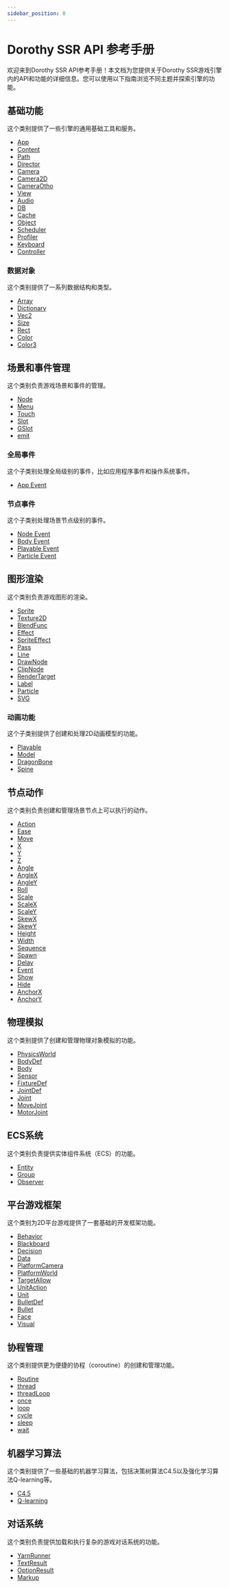 ```yaml
---
sidebar_position: 0
---
```


# Dorothy SSR API 参考手册

欢迎来到Dorothy SSR API参考手册！本文档为您提供关于Dorothy SSR游戏引擎内的API和功能的详细信息。您可以使用以下指南浏览不同主题并探索引擎的功能。

## 基础功能

这个类别提供了一些引擎的通用基础工具和服务。

* [App](/docs/api/Class/App)
* [Content](/docs/api/Class/Content)
* [Path](/docs/api/Class/Path)
* [Director](/docs/api/Class/Director)
* [Camera](/docs/api/Class/Camera)
* [Camera2D](/docs/api/Class/Camera2D)
* [CameraOtho](/docs/api/Class/CameraOtho)
* [View](/docs/api/Class/View)
* [Audio](/docs/api/Class/Audio)
* [DB](/docs/api/Class/DB)
* [Cache](/docs/api/Class/Cache)
* [Object](/docs/api/Class/Object)
* [Scheduler](/docs/api/Class/Scheduler)
* [Profiler](/docs/api/Class%20Object/Profiler)
* [Keyboard](/docs/api/Class/Keyboard)
* [Controller](/docs/api/Class/Controller)

### 数据对象

这个类别提供了一系列数据结构和类型。

* [Array](/docs/api/Class/Array)
* [Dictionary](/docs/api/Class/Dictionary)
* [Vec2](/docs/api/Class/Vec2)
* [Size](/docs/api/Class/Size)
* [Rect](/docs/api/Class/Rect)
* [Color](/docs/api/Class/Color)
* [Color3](/docs/api/Class/Color3)

## 场景和事件管理

这个类别负责游戏场景和事件的管理。

* [Node](/docs/api/Class/Node)
* [Menu](/docs/api/Class/Menu)
* [Touch](/docs/api/Class/Touch)
* [Slot](/docs/api/Class/Slot)
* [GSlot](/docs/api/Class/GSlot)
* [emit](/docs/api/Module/emit)

### 全局事件

这个子类别处理全局级别的事件，比如应用程序事件和操作系统事件。

* [App Event](/docs/api/Global%20Event/App)

### 节点事件

这个子类别处理场景节点级别的事件。

* [Node Event](/docs/api/Node%20Event/Node)
* [Body Event](/docs/api/Node%20Event/Body)
* [Playable Event](/docs/api/Node%20Event/Playable)
* [Particle Event](/docs/api/Node%20Event/Particle)

## 图形渲染

这个类别负责游戏图形的渲染。

* [Sprite](/docs/api/Class/Sprite)
* [Texture2D](/docs/api/Class/Texture2D)
* [BlendFunc](/docs/api/Class/BlendFunc)
* [Effect](/docs/api/Class/Effect)
* [SpriteEffect](/docs/api/Class/SpriteEffect)
* [Pass](/docs/api/Class/Pass)
* [Line](/docs/api/Class/Line)
* [DrawNode](/docs/api/Class/DrawNode)
* [ClipNode](/docs/api/Class/ClipNode)
* [RenderTarget](/docs/api/Class/RenderTarget)
* [Label](/docs/api/Class/Label)
* [Particle](/docs/api/Class/Particle)
* [SVG](/docs/api/Class/SVG)

### 动画功能

这个子类别提供了创建和处理2D动画模型的功能。

* [Playable](/docs/api/Class/Playable)
* [Model](/docs/api/Class/Model)
* [DragonBone](/docs/api/Class/DragonBone)
* [Spine](/docs/api/Class/Spine)

## 节点动作

这个类别负责创建和管理场景节点上可以执行的动作。

* [Action](/docs/api/Class/Action)
* [Ease](/docs/api/Class/Ease)
* [Move](/docs/api/Module/Move)
* [X](/docs/api/Module/X)
* [Y](/docs/api/Module/Y)
* [Z](/docs/api/Module/Z)
* [Angle](/docs/api/Module/Angle)
* [AngleX](/docs/api/Module/AngleX)
* [AngleY](/docs/api/Module/AngleY)
* [Roll](/docs/api/Module/Roll)
* [Scale](/docs/api/Module/Scale)
* [ScaleX](/docs/api/Module/ScaleX)
* [ScaleY](/docs/api/Module/ScaleY)
* [SkewX](/docs/api/Module/SkewX)
* [SkewY](/docs/api/Module/SkewY)
* [Height](/docs/api/Module/Height)
* [Width](/docs/api/Module/Width)
* [Sequence](/docs/api/Module/Sequence)
* [Spawn](/docs/api/Module/Spawn)
* [Delay](/docs/api/Module/Delay)
* [Event](/docs/api/Module/Event)
* [Show](/docs/api/Module/Show)
* [Hide](/docs/api/Module/Hide)
* [AnchorX](/docs/api/Module/AnchorX)
* [AnchorY](/docs/api/Module/AnchorY)

## 物理模拟

这个类别提供了创建和管理物理对象模拟的功能。

* [PhysicsWorld](/docs/api/Class/PhysicsWorld)
* [BodyDef](/docs/api/Class/BodyDef)
* [Body](/docs/api/Class/Body)
* [Sensor](/docs/api/Class/Sensor)
* [FixtureDef](/docs/api/Class/FixtureDef)
* [JointDef](/docs/api/Class/JointDef)
* [Joint](/docs/api/Class/Joint)
* [MoveJoint](/docs/api/Class/MoveJoint)
* [MotorJoint](/docs/api/Class/MotorJoint)

## ECS系统

这个类别负责提供实体组件系统（ECS）的功能。

* [Entity](/docs/api/Class/Entity)
* [Group](/docs/api/Class/Group)
* [Observer](/docs/api/Class/Observer)

## 平台游戏框架

这个类别为2D平台游戏提供了一套基础的开发框架功能。

* [Behavior](/docs/api/Class/Platformer/Behavior)
* [Blackboard](/docs/api/Class/Platformer/Behavior/Blackboard)
* [Decision](/docs/api/Class/Platformer/Decision)
* [Data](/docs/api/Class/Platformer/Data)
* [PlatformCamera](/docs/api/Class/Platformer/PlatformCamera)
* [PlatformWorld](/docs/api/Class/Platformer/PlatformWorld)
* [TargetAllow](/docs/api/Class/Platformer/TargetAllow)
* [UnitAction](/docs/api/Class/Platformer/UnitAction)
* [Unit](/docs/api/Class/Platformer/Unit)
* [BulletDef](/docs/api/Class/Platformer/BulletDef)
* [Bullet](/docs/api/Class/Platformer/Bullet)
* [Face](/docs/api/Class/Platformer/Face)
* [Visual](/docs/api/Class/Platformer/Visual)

## 协程管理

这个类别提供更为便捷的协程（coroutine）的创建和管理功能。

* [Routine](/docs/api/Class/Routine)
* [thread](/docs/api/Module/thread)
* [threadLoop](/docs/api/Module/threadLoop)
* [once](/docs/api/Module/once)
* [loop](/docs/api/Module/loop)
* [cycle](/docs/api/Module/cycle)
* [sleep](/docs/api/Module/sleep)
* [wait](/docs/api/Module/wait)

## 机器学习算法

这个类别提供了一些基础的机器学习算法，包括决策树算法C4.5以及强化学习算法Q-learning等。

* [C4.5](/docs/api/Class/ML#builddecisiontreeasync)
* [Q-learning](/docs/api/Class/QLearner)

## 对话系统

这个类别负责提供加载和执行复杂的游戏对话系统的功能。

* [YarnRunner](/docs/api/Class/YarnRunner)
* [TextResult](/docs/api/Class/YarnRunner/TextResult)
* [OptionResult](/docs/api/Class/YarnRunner/OptionResult)
* [Markup](/docs/api/Class/YarnRunner/Markup)